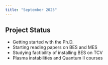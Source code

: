 ```yaml
---
title: "September 2025"
---
```


## Project Status

- Getting started with the Ph.D.
- Starting reading papers on BES and MES
- Studying factibility of installing BES on TCV
- Plasma instabilities and Quantum II courses 

